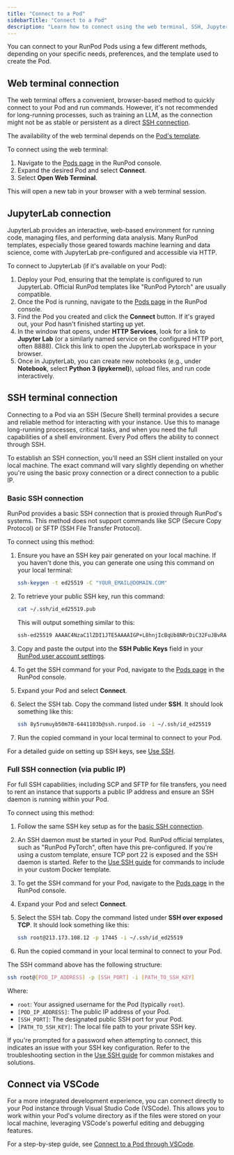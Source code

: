 ```yaml
---
title: "Connect to a Pod"
sidebarTitle: "Connect to a Pod"
description: "Learn how to connect using the web terminal, SSH, JupyterLab, or VSCode."
---
```


You can connect to your RunPod Pods using a few different methods, depending on your specific needs, preferences, and the template used to create the Pod.

## Web terminal connection

The web terminal offers a convenient, browser-based method to quickly connect to your Pod and run commands. However, it's not recommended for long-running processes, such as training an LLM, as the connection might not be as stable or persistent as a direct [SSH connection](#ssh-terminal-connection).

The availability of the web terminal depends on the [Pod's template](/pods/templates/overview).

To connect using the web terminal:

1.  Navigate to the [Pods page](https://console.runpod.io/pods) in the RunPod console.
2.  Expand the desired Pod and select **Connect**.
3.  Select **Open Web Terminal**.

This will open a new tab in your browser with a web terminal session.

## JupyterLab connection

JupyterLab provides an interactive, web-based environment for running code, managing files, and performing data analysis. Many RunPod templates, especially those geared towards machine learning and data science, come with JupyterLab pre-configured and accessible via HTTP.

To connect to JupyterLab (if it's available on your Pod):

1.  Deploy your Pod, ensuring that the template is configured to run JupyterLab. Official RunPod templates like "RunPod Pytorch" are usually compatible.
2.  Once the Pod is running, navigate to the [Pods page](https://console.runpod.io/pods) in the RunPod console.
3.  Find the Pod you created and click the **Connect** button. If it's grayed out, your Pod hasn't finished starting up yet.
4.  In the window that opens, under **HTTP Services**, look for a link to **Jupyter Lab** (or a similarly named service on the configured HTTP port, often 8888). Click this link to open the JupyterLab workspace in your browser.
5.  Once in JupyterLab, you can create new notebooks (e.g., under **Notebook**, select **Python 3 (ipykernel)**), upload files, and run code interactively.

## SSH terminal connection

Connecting to a Pod via an SSH (Secure Shell) terminal provides a secure and reliable method for interacting with your instance. Use this to manage long-running processes, critical tasks, and when you need the full capabilities of a shell environment. Every Pod offers the ability to connect through SSH.

To establish an SSH connection, you'll need an SSH client installed on your local machine. The exact command will vary slightly depending on whether you're using the basic proxy connection or a direct connection to a public IP.

### Basic SSH connection

RunPod provides a basic SSH connection that is proxied through RunPod's systems. This method does not support commands like SCP (Secure Copy Protocol) or SFTP (SSH File Transfer Protocol).

To connect using this method:

1.  Ensure you have an SSH key pair generated on your local machine. If you haven't done this, you can generate one using this command on your local terminal:

    ```sh
    ssh-keygen -t ed25519 -C "YOUR_EMAIL@DOMAIN.COM"
    ```

2. To retrieve your public SSH key, run this command:

    ```sh
    cat ~/.ssh/id_ed25519.pub
    ```
    This will output something similar to this:

    ```sh
    ssh-ed25519 AAAAC4NzaC1lZDI1JTE5AAAAIGP+L8hnjIcBqUb8NRrDiC32FuJBvRA0m8jLShzgq6BQ YOUR_EMAIL@DOMAIN.COM
    ```

3.  Copy and paste the output into the **SSH Public Keys** field in your [RunPod user account settings](https://www.runpod.io/console/user/settings).
4. To get the SSH command for your Pod, navigate to the [Pods page](https://console.runpod.io/pods) in the RunPod console.
5. Expand your Pod and select **Connect**.
6. Select the SSH tab. Copy the command listed under **SSH**. It should look something like this:

    ```sh
    ssh 8y5rumuyb50m78-6441103b@ssh.runpod.io -i ~/.ssh/id_ed25519
    ```

7. Run the copied command in your local terminal to connect to your Pod.

For a detailed guide on setting up SSH keys, see [Use SSH](/pods/configuration/use-ssh).

### Full SSH connection (via public IP)

For full SSH capabilities, including SCP and SFTP for file transfers, you need to rent an instance that supports a public IP address and ensure an SSH daemon is running within your Pod.

To connect using this method:
1.  Follow the same SSH key setup as for the [basic SSH connection](#basic-ssh-connection).
2.  An SSH daemon must be started in your Pod. RunPod official templates, such as "RunPod PyTorch", often have this pre-configured. If you're using a custom template, ensure TCP port 22 is exposed and the SSH daemon is started. Refer to the [Use SSH guide](/pods/configuration/use-ssh) for commands to include in your custom Docker template.
3. To get the SSH command for your Pod, navigate to the [Pods page](https://console.runpod.io/pods) in the RunPod console.
4. Expand your Pod and select **Connect**.
5. Select the SSH tab. Copy the command listed under **SSH over exposed TCP**. It should look something like this:

    ```sh
    ssh root@213.173.108.12 -p 17445 -i ~/.ssh/id_ed25519
    ```

6. Run the copied command in your local terminal to connect to your Pod.

The SSH command above has the following structure:

```sh
ssh root@[POD_IP_ADDRESS] -p [SSH_PORT] -i [PATH_TO_SSH_KEY]
```

Where:
* `root`: Your assigned username for the Pod (typically `root`).
* `[POD_IP_ADDRESS]`: The public IP address of your Pod.
* `[SSH_PORT]`: The designated public SSH port for your Pod.
* `[PATH_TO_SSH_KEY]`: The local file path to your private SSH key.

<Note>

If you're prompted for a password when attempting to connect, this indicates an issue with your SSH key configuration. Refer to the troubleshooting section in the [Use SSH guide](/pods/configuration/use-ssh#what-s-the-ssh-password) for common mistakes and solutions.

</Note>

## Connect via VSCode

For a more integrated development experience, you can connect directly to your Pod instance through Visual Studio Code (VSCode). This allows you to work within your Pod's volume directory as if the files were stored on your local machine, leveraging VSCode's powerful editing and debugging features.

For a step-by-step guide, see [Connect to a Pod through VSCode](/tutorials/pods/connect-to-vscode).